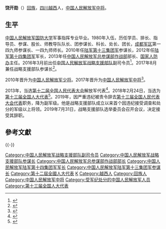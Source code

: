 {{Infobox officeholder
| 图像        = 
| 图像说明    = 
| 职务1       = [[中国人民解放军战略支援部队|中国人民解放军战略支援部队]]参谋长
| 就任日期1   = 2017年8月
| 卸任日期1   = 2019年3月
| 前任1       = [[李尚福|李尚福]]
| 继任1       = [[郝卫中|郝卫中]]
| 职务2       = [[中央军委联合参谋部作战局|中国人民解放军总参谋部作战部]]部长
| 就任日期2   = 2013年7月
| 卸任日期2   = 2016年
| 前任2       = [[白建军|白建军]]
| 继任2       = 撤销
| 职务3       = [[中国人民解放军陆军第十四集团军|中国人民解放军陆军第十四集团军]]军长
| 就任日期3   = 2012年11月
| 卸任日期3   = 2013年9月
| 前任3       = [[周小周|周小周]]
| 继任3       = [[王兵_(1961年)|王兵]]
| 姓名        = 饶开勋
| 原名        = 
| 出生日期    = {{birth year and age|1964|04}}
| 出生地点    = {{PRC}}[[四川省|四川省]][[越西县|越西县]]
| 逝世日期    = <!-- {{death date and age|}}（死亡在前，出生在后）{{death year and age| }} -->
| 逝世地点    = 
| 政党        = {{CPC}}
| 父母        = 
| 配偶        = <!--{{marriage|姓名|}} -->
| 子女        = 
| 亲属        = 
| 信仰        = 
| 母校        = [[中国人民解放军国防大学|中国人民解放军国防大学]]
| 网站        = 
| 签名        = 
| 脚注        = 
| 别名        = 
| 军衔        = [[File:PLALtGeneral_r.svg.png|50px]] 中国人民解放军中将
| 效忠        = {{PRC}}
| 服务        = {{PLA-Army}}<br> {{PLA-RF}}
| 服役期间    = 1980年至今
| 阶级        = 
| 队          = 
| 战争        = 
| 获奖        = 
| 著作        = 
}}
'''饶开勋'''（{{bd|1964年|4月||catIdx=Rao饶开勋}}）[[回族|回族]]，[[四川省|四川]][[越西县|越西]]人，[[中国人民解放军中将|中国人民解放军中将]]。

==生平==
[[中国人民解放军国防大学|中国人民解放军国防大学]]军事指挥专业毕业。1980年入伍，历任学员、排长、指导员、参谋、股长、师教导队队长、团参谋长、科长、处长、团长，[[中国人民解放军成都军区|成都军区]]第一四九师参谋长、一四九师师长。2010年任[[中国人民解放军陆军第七十七集团军|陆军第十三集团军]]参谋长，2012年任[[中国人民解放军陆军第十四集团军|陆军第十四集团军]]军长，2013年任[[中央军委联合参谋部作战局|中国人民解放军总参谋部作战部]]部长、[[中央军委国防动员部人防局|国家人防办]]主任。2016年3月前出任[[中国人民解放军战略支援部队|中国人民解放军战略支援部队]]副司令员<ref>{{cite news|url=http://www.thepaper.cn/newsDetail_forward_1417427|title=原总参作战部部长饶开勋任战略支援部队副司令员|author=|date=2016-03-10|work=|newspaper=澎湃新闻|accessdate=2016-03-10|archive-date=2020-11-04|archive-url=https://web.archive.org/web/20201104081221/http://www.thepaper.cn/newsDetail_forward_1417427|dead-url=no}}</ref>。2017年8月兼任战略支援部队参谋长<ref>{{cite web |title=战支部队副司令员兼参谋长饶开勋、西部战区陆军原副司令员徐向华严重违纪去职全国人大代表 |url=http://china.caixin.com/2019-10-26/101475809.html |website=财新网 |accessdate=2019-10-26 |archive-date=2019-10-28 |archive-url=https://web.archive.org/web/20191028232246/http://china.caixin.com/2019-10-26/101475809.html |dead-url=no }}</ref>。

2010年晋升为[[中国人民解放军少将|中国人民解放军少将]]。2017年晋升为[[中国人民解放军中将|中国人民解放军中将]]<ref>{{Cite web|url=http://www.thepaper.cn/newsDetail_forward_1859295|title=战略支援部队副司令员饶开勋已晋升中将军衔|accessdate=2017-11-11|author=|date=2017-11-10|work=|publisher=澎湃新闻|archive-date=2021-02-27|archive-url=https://web.archive.org/web/20210227042427/https://www.thepaper.cn/newsDetail_forward_1859295|dead-url=no}}</ref>。

2013年，当选[[第十二届全国人民代表大会|第十二届全国人民代表大会]]解放军代表<ref>{{cite news|title=全国人大代表信息-饶开勋|url= http://210.82.31.1:8084/delegate/viewDelegate.action?dbid=122920|accessdate=2013-04-05|newspaper=全国人大网|archive-url=https://web.archive.org/web/20141208032834/http://www.npc.gov.cn/delegate/viewDelegate.action?dbid=122920|archive-date=2014-12-08|dead-url=yes}}</ref>。2018年2月24日，当选为[[第十三届全国人大代表|第十三届全国人大代表]]<ref>{{Cite web|title=（受权发布）中华人民共和国第十三届全国人民代表大会代表名单-中新网|url=http://www.chinanews.com/gn/2018/02-25/8453959.shtml|accessdate=2021-02-13|work=中新网|archive-date=2018-02-27|archive-url=https://web.archive.org/web/20180227031724/http://www.chinanews.com/gn/2018/02-25/8453959.shtml|dead-url=no}}</ref>。2019年，因严重违纪被责令辞去[[第十三届全国人民代表大会代表名单|第十三届全国人民代表大会代表]]职务，降为副军级。他是战略支援部队成立以来首个因违纪接受调查和处分的军级以上将领。2019年7月31日，战略支援部队选举委员会召开会议，决定接受其辞职。

== 參考文獻 ==
{{Reflist}}
{{-}}
{{start box}}
{{s-mil|pla}}
{{s-before|[[李尚福|李尚福]]}}
{{s-title|[[中国人民解放军战略支援部队|中国人民解放军战略支援部队]]参谋长|2017年8月—2019年3月}} 
{{s-after|[[郝卫中|郝卫中]]}}
{{s-before|[[白建军|白建军]]}}
{{s-title|[[中央军委联合参谋部作战局|中国人民解放军总参谋部作战部]]部长|2013年7月—2016年}} 
{{s-none|机构撤销}}
{{s-before|[[周小周|周小周]]}}
{{s-title|[[中国人民解放军陆军第十四集团军|中国人民解放军陆军第十四集团军]]军长|2012年11月—2013年9月}} 
{{s-after|[[王兵_(1961年)|王兵]]}}
{{end box}}
{{中国人民解放军战略支援部队参谋长}}
{{中共十九大以来的反腐败工作}}

{{DEFAULTSORT:Rao饶}}
[[Category:中国人民解放军战略支援部队副司令员|Category:中国人民解放军战略支援部队副司令员]]
[[Category:中国人民解放军战略支援部队参谋长|Category:中国人民解放军战略支援部队参谋长]]
[[Category:中国人民解放军总参谋部作战部部长|Category:中国人民解放军总参谋部作战部部长]]
[[Category:中国人民解放军陆军第十四集团军军长|Category:中国人民解放军陆军第十四集团军军长]]
[[Category:中国人民解放军陆军第十三集团军参谋长|Category:中国人民解放军陆军第十三集团军参谋长]]
[[Category:第十二屆全國人大代表|Category:第十二屆全國人大代表]]
[[Category:饶姓|K]]
[[Category:越西人|Category:越西人]]
[[Category:回族人|Category:回族人]]
[[Category:中国人民解放军中将|Category:中国人民解放军中将]]
[[Category:受军纪处分的中国人民解放军人员|Category:受军纪处分的中国人民解放军人员]]
[[Category:第十三届全国人大代表|Category:第十三届全国人大代表]]